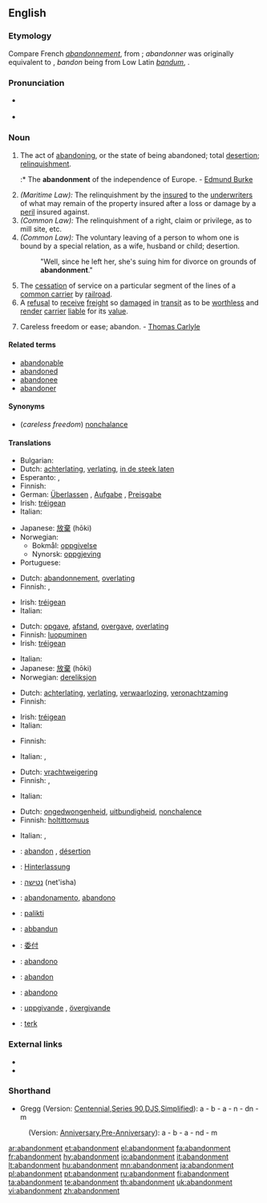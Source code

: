 {{wikisource1911Enc|Abandonment}}
==English==

===Etymology===
Compare French ''[[abandonnement]]'', from {{term|abandonner||to abandon, relinquish}}; ''abandonner'' was originally equivalent to {{term||mettre à bandon|to leave to the jurisdiction, i.e. of another}}, ''bandon'' being from Low Latin ''[[bandum]]'', {{term|bannum||order, decree, ban}}.

===Pronunciation===
* {{a|RP}} {{IPA|/əˈbændənmənt/}}
* {{audio|en-us-abandonment.ogg|Audio (US)}}

===Noun===
{{en-noun}}

# The act of [[abandoning]], or the state of being abandoned; total [[desertion]]; [[relinquishment]].
#:* The '''abandonment''' of the independence of Europe. - [[w:Edmund Burke|Edmund Burke]]
# ''(Maritime Law):'' The relinquishment by the [[insured]] to the [[underwriters]] of what may remain of the property insured after a loss or damage by a [[peril]] insured against.
# ''(Common Law):'' The relinquishment of a right, claim or privilege, as to mill site, etc.
# ''(Common Law):'' The voluntary leaving of a person to whom one is bound by a special relation, as a wife, husband or child; desertion.
#: "Well, since he left her, she's suing him for divorce on grounds of '''abandonment'''."
# The [[cessation]] of service on a particular segment of the lines of a [[common carrier]] by [[railroad]].
# A [[refusal]] to [[receive]] [[freight]] so [[damaged]] in [[transit]] as to be [[worthless]] and [[render]] [[carrier]] [[liable]] for its [[value]].
# {{rare}} Careless freedom or ease; abandon. - [[w:Thomas Carlyle|Thomas Carlyle]]

====Related terms====
* [[abandonable]]
* [[abandoned]]
* [[abandonee]]
* [[abandoner]]

====Synonyms====
* (''careless freedom'') [[nonchalance]]

====Translations====
{{trans-top|act of abandoning}}
* Bulgarian: {{t|bg|напускане, изоставяне|sc=Cyrl}}
* Dutch: [[achterlating]], [[verlating]], [[in de steek laten]] {{n}}
* Esperanto: {{t|eo|dezerteco}},  {{t|eo|natureco}}
* Finnish: {{t-|fi|hylkääminen}}
* German: [[Überlassen]] {{n}}, [[Aufgabe]] {{f}}, [[Preisgabe]] {{f}}
* Irish: [[tréigean]] {{m}}
* Italian: {{t+|it|abbandono|m}}
{{trans-mid}}
* Japanese: [[放棄]] (hōki)
* Norwegian:
** Bokmål: [[oppgivelse]] {{m}}
** Nynorsk: [[oppgjeving]] {{f}}
* Portuguese: {{t+|pt|abandono|m}}
{{trans-bottom}}

{{trans-top|maritime law: relinquishment of a property to underwriters}}
* Dutch: [[abandonnement]], [[overlating]]
* Finnish: {{t-|fi|luovuttaminen}}, {{t+|fi|luovutus}}
{{trans-mid}}
* Irish: [[tréigean]] {{m}}
* Italian: {{t+|it|rinuncia|m}}
{{trans-bottom}}

{{trans-top|relinquishment of a right, claim or privilege}}
* Dutch: [[opgave]], [[afstand]], [[overgave]], [[overlating]]
* Finnish: [[luopuminen]]
* Irish: [[tréigean]] {{m}}
{{trans-mid}}
* Italian: {{t+|it|rinuncia|m}}
* Japanese: [[放棄]] (hōki)
* Norwegian: [[dereliksjon]] {{m}}
{{trans-bottom}}

{{trans-top|voluntary leaving of a person}}
* Dutch: [[achterlating]], [[verlating]], [[verwaarlozing]], [[veronachtzaming]]
* Finnish: {{t-|fi|hylkääminen}}
{{trans-mid}}
* Irish: [[tréigean]] {{m}}
* Italian: {{t+|it|abbandono|m}}
{{trans-bottom}}

{{trans-top|cessation of service}}
* Finnish: {{t-|fi|lakkauttaminen}}
{{trans-mid}}
* Italian: {{t+|it|rinuncia|f}}, {{t+|it|abbandono|m}}
{{trans-bottom}}

{{trans-top|refusal to receive freight}}
* Dutch: [[vrachtweigering]]
* Finnish: {{t+|fi|palautus}}, {{t-|fi|palauttaminen}}
{{trans-mid}}
* Italian: {{t+|it|rinuncia|f}}
{{trans-bottom}}

{{trans-top|careless freedom}}
* Dutch: [[ongedwongenheid]], [[uitbundigheid]], [[nonchalence]]
* Finnish: [[holtittomuus]]
{{trans-mid}}
* Italian: {{t+|it|abbandono|m}}, {{t+|it|abnegazione|m}}
{{trans-bottom}}

{{checktrans-top}}
* {{ttbc|French}}: [[abandon]] {{m}}, [[désertion]]
* {{ttbc|German}}: [[Hinterlassung]]
* {{ttbc|Hebrew}}: [[נטישה]] (net'isha)
* {{ttbc|Interlingua}}: [[abandonamento]], [[abandono]]
* {{ttbc|Lithuanian}}: [[palikti]]
* {{ttbc|Maltese}}: [[abbandun]]
* {{ttbc|Mandarin Chinese}}: [[委付]]
* {{ttbc|Novial}}: [[abandono]]
* {{ttbc|Romanian}}: [[abandon]] {{n}}
* {{ttbc|Spanish}}: [[abandono]] {{m}}
* {{ttbc|Swedish}}: [[uppgivande]] {{c}}, [[övergivande]] {{c}}
* {{ttbc|Turkish}}: [[terk]]
{{trans-bottom}}

===External links===
* {{R:OneLook}}
* {{R:Webster 1913}}

===Shorthand===
* Gregg (Version: [http://en.wikipedia.org/wiki/Gregg_Shorthand#Centennial_Gregg_Shorthand Centennial],[http://en.wikipedia.org/wiki/Gregg_Shorthand#Series_90_Gregg_Shorthand Series 90],[http://en.wikipedia.org/wiki/Gregg_Shorthand#Diamond_Jubilee_Gregg_Shorthand  DJS],[http://en.wikipedia.org/wiki/Gregg_Shorthand#Simplified_Gregg_Shorthand Simplified]): a - b - a - n - dn - m
: (Version: [http://en.wikipedia.org/wiki/Gregg_Shorthand#Anniversary_Gregg_Shorthand Anniversary],[http://en.wikipedia.org/wiki/Gregg_Shorthand#Pre-Anniversary_Gregg_Shorthand Pre-Anniversary]): a - b - a - nd - m

[[ar:abandonment]]
[[et:abandonment]]
[[el:abandonment]]
[[fa:abandonment]]
[[fr:abandonment]]
[[hy:abandonment]]
[[io:abandonment]]
[[it:abandonment]]
[[lt:abandonment]]
[[hu:abandonment]]
[[mn:abandonment]]
[[ja:abandonment]]
[[pl:abandonment]]
[[pt:abandonment]]
[[ru:abandonment]]
[[fi:abandonment]]
[[ta:abandonment]]
[[te:abandonment]]
[[th:abandonment]]
[[uk:abandonment]]
[[vi:abandonment]]
[[zh:abandonment]]